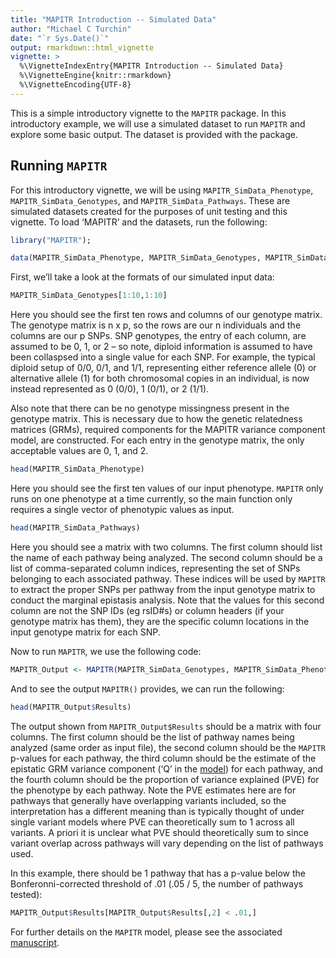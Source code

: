 ```yaml
---
title: "MAPITR Introduction -- Simulated Data"
author: "Michael C Turchin"
date: "`r Sys.Date()`"
output: rmarkdown::html_vignette
vignette: >
  %\VignetteIndexEntry{MAPITR Introduction -- Simulated Data}
  %\VignetteEngine{knitr::rmarkdown}
  %\VignetteEncoding{UTF-8}
---
```


This is a simple introductory vignette to the `MAPITR` package. In this introductory example, we will use a simulated dataset to run `MAPITR` and explore some basic output. The dataset is provided with the package.

## Running `MAPITR`

For this introductory vignette, we will be using `MAPITR_SimData_Phenotype`, `MAPITR_SimData_Genotypes`, and `MAPITR_SimData_Pathways`. These are simulated datasets created for the purposes of unit testing and this vignette. To load 'MAPITR' and the datasets, run the following:

```r
library("MAPITR");

data(MAPITR_SimData_Phenotype, MAPITR_SimData_Genotypes, MAPITR_SimData_Pathways)
```

First, we'll take a look at the formats of our simulated input data:

```r
MAPITR_SimData_Genotypes[1:10,1:10]
```

Here you should see the first ten rows and columns of our genotype matrix. The genotype matrix is n x p, so the rows are our n individuals and the columns are our p SNPs. SNP genotypes, the entry of each column, are assumed to be 0, 1, or 2 -- so note, diploid information is assumed to have been collaspsed into a single value for each SNP. For example, the typical diploid setup of 0/0, 0/1, and 1/1, representing either reference allele (0) or alternative allele (1) for both chromosomal copies in an individual, is now instead represented as 0 (0/0), 1 (0/1), or 2 (1/1).

Also note that there can be no genotype missingness present in the genotype matrix. This is necessary due to how the genetic relatedness matrices (GRMs), required components for the MAPITR variance component model, are constructed. For each entry in the genotype matrix, the only acceptable values are 0, 1, and 2. 

```r
head(MAPITR_SimData_Phenotype)
```

Here you should see the first ten values of our input phenotype. `MAPITR` only runs on one phenotype at a time currently, so the main function only requires a single vector of phenotypic values as input. 


```r
head(MAPITR_SimData_Pathways)
```

Here you should see a matrix with two columns. The first column should list the name of each pathway being analyzed. The second column should be a list of comma-separated column indices, representing the set of SNPs belonging to each associated pathway. These indices will be used by `MAPITR` to extract the proper SNPs per pathway from the input genotype matrix to conduct the marginal epistasis analysis. Note that the values for this second column are not the SNP IDs (eg rsID#s) or column headers (if your genotype matrix has them), they are the specific column locations in the input genotype matrix for each SNP.

Now to run `MAPITR`, we use the following code:

```r
MAPITR_Output <- MAPITR(MAPITR_SimData_Genotypes, MAPITR_SimData_Phenotype, MAPITR_SimData_Pathways)
```

And to see the output `MAPITR()` provides, we can run the following:

```r
head(MAPITR_Output$Results)
```

The output shown from `MAPITR_Output$Results` should be a matrix with four columns. The first column should be the list of pathway names being analyzed (same order as input file), the second column should be the `MAPITR` p-values for each pathway, the third column should be the estimate of the epistatic GRM variance component ('Q' in the [model][MAPITR-paper]) for each pathway, and the fourth column should be the proportion of variance explained (PVE) for the phenotype by each pathway. Note the PVE estimates here are for pathways that generally have overlapping variants included, so the interpretation has a different meaning than is typically thought of under single variant models where PVE can theoretically sum to 1 across all variants. A priori it is unclear what PVE should theoretically sum to since variant overlap across pathways will vary depending on the list of pathways used. 

In this example, there should be 1 pathway that has a p-value below the Bonferonni-corrected threshold of .01 (.05 / 5, the number of pathways tested):

```r
MAPITR_Output$Results[MAPITR_Output$Results[,2] < .01,]
```

For further details on the `MAPITR` model, please see the associated [manuscript][MAPITR-paper]. 

[MAPITR-paper]: http://biorxiv.org/
